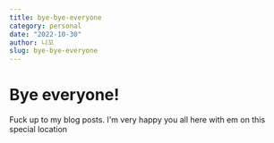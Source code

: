 ```yaml
---
title: bye-bye-everyone
category: personal
date: "2022-10-30"
author: 니꼬
slug: bye-bye-everyone
---
```


# Bye everyone!

Fuck up to my blog posts. I'm very happy you all here with em on this special location
